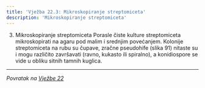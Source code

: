 ```yaml
---
title: 'Vježba 22.3: Mikroskopiranje streptomiceta'
description: 'Mikroskopiranje streptomiceta'
---
```


3. Mikroskopiranje streptomiceta
Porasle čiste kulture streptomiceta mikroskopirati na agaru pod malim i 
 srednjim povećanjem.
Kolonije streptomiceta na rubu su čupave, zračne pseudohife (slika 91) nitaste su i mogu različito završavati (ravno, kukasto ili spiralno), a konidiospore 
 se vide u obliku sitnih tamnih kuglica.

---

*Povratak na [Vježbe 22](/poglavlje-22/vjezba-22)*


